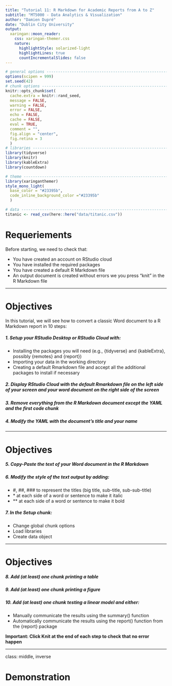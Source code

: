 ```yaml
---
title: "Tutorial 11: R Markdown for Academic Reports from A to Z"
subtitle: "MT5000 - Data Analytics & Visualization"
author: "Damien Dupré"
date: "Dublin City University"
output:
  xaringan::moon_reader:
    css: xaringan-themer.css
    nature:
      highlightStyle: solarized-light
      highlightLines: true
      countIncrementalSlides: false
---
```


```r
# general options --------------------------------------------------------------
options(scipen = 999)
set.seed(42)
# chunk options ----------------------------------------------------------------
knitr::opts_chunk$set(
  cache.extra = knitr::rand_seed, 
  message = FALSE, 
  warning = FALSE, 
  error = FALSE, 
  echo = FALSE,
  cache = FALSE,
  eval = TRUE,
  comment = "", 
  fig.align = "center", 
  fig.retina = 3
  )
# libraries --------------------------------------------------------------------
library(tidyverse)
library(knitr)
library(kableExtra)
library(countdown)

# theme ------------------------------------------------------------------------
library(xaringanthemer)
style_mono_light(
  base_color = "#23395b",
  code_inline_background_color ="#23395b"
  )

# data -------------------------------------------------------------------------
titanic <- read_csv(here::here("data/titanic.csv"))
```

# Requeriements

Before starting, we need to check that:

- You have created an account on RStudio cloud
- You have installed the required packages
- You have created a default R Markdown file
- An output document is created without errors we you press "knit" in the R Markdown file

---

# Objectives

In this tutorial, we will see how to convert a classic Word document to a R Markdown report in 10 steps:

##### 1. Setup your RStudio Desktop or RStudio Cloud with:
  - Installing the packages you will need (e.g., {tidyverse} and {kableExtra}, possibly {remotes} and {report})
  - Importing your data in the working directory
  - Creating a default Rmarkdown file and accept all the additional packages to install if necessary

##### 2. Display RStudio Cloud with the default Rmarkdown file on the left side of your screen and your word document on the right side of the screen

##### 3. Remove everything from the R Markdown document except the YAML and the first code chunk

##### 4. Modify the YAML with the document's title and your name

---

# Objectives

##### 5. Copy-Paste the text of your Word document in the R Markdown

##### 6. Modify the style of the text output by adding:
  - \#, ##, ### to represent the titles (big title, sub-title, sub-sub-title)
  - \* at each side of a word or sentence to make it italic
  - \** at each side of a word or sentence to make it bold

##### 7. In the Setup chunk:
  - Change global chunk options
  - Load libraries
  - Create data object
  
---

# Objectives

##### 8. Add (at least) one chunk printing a table

##### 9. Add (at least) one chunk printing a figure

##### 10. Add (at least) one chunk testing a linear model and either:

  - Manually communicate the results using the summary() function
  - Automatically communicate the results using the report() function from the {report} package
  
**Important: Click Knit at the end of each step to check that no error happen**

---

class: middle, inverse

# Demonstration